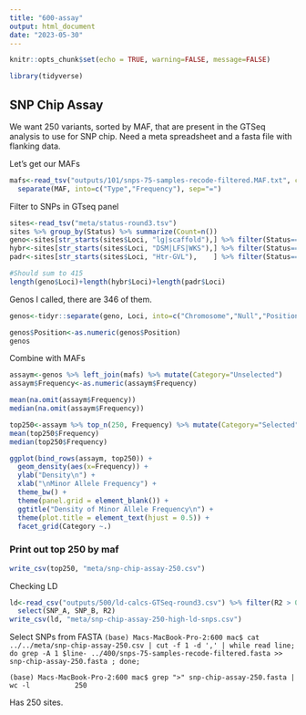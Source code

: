 ```yaml
---
title: "600-assay"
output: html_document
date: "2023-05-30"
---
```


```r
knitr::opts_chunk$set(echo = TRUE, warning=FALSE, message=FALSE)
```

```r
library(tidyverse)
```

## SNP Chip Assay

We want 250 variants, sorted by MAF, that are present in the GTSeq analysis to use for SNP chip. Need a meta spreadsheet and a fasta file with flanking data.     

Let's get our MAFs   
```r
mafs<-read_tsv("outputs/101/snps-75-samples-recode-filtered.MAF.txt", col_names=c("Chromosome","Position","Minor","Major","MAF"))  %>%
  separate(MAF, into=c("Type","Frequency"), sep="=")
```

Filter to SNPs in GTseq panel    

```r
sites<-read_tsv("meta/status-round3.tsv")
sites %>% group_by(Status) %>% summarize(Count=n())
geno<-sites[str_starts(sites$Loci, "lg|scaffold"),] %>% filter(Status=="KEEP")
hybr<-sites[str_starts(sites$Loci, "DSM|LFS|WKS"),] %>% filter(Status=="KEEP")
padr<-sites[str_starts(sites$Loci, "Htr-GVL"),    ] %>% filter(Status=="KEEP")

#Should sum to 415
length(geno$Loci)+length(hybr$Loci)+length(padr$Loci)
```


Genos I called, there are 346 of them.       
```r
genos<-tidyr::separate(geno, Loci, into=c("Chromosome","Null","Position"), sep="-", remove=FALSE, extra="drop") %>% select(-Null) 

genos$Position<-as.numeric(genos$Position)
genos
```


Combine with MAFs     

```r
assaym<-genos %>% left_join(mafs) %>% mutate(Category="Unselected")
assaym$Frequency<-as.numeric(assaym$Frequency)

mean(na.omit(assaym$Frequency))
median(na.omit(assaym$Frequency))

top250<-assaym %>% top_n(250, Frequency) %>% mutate(Category="Selected")
mean(top250$Frequency)
median(top250$Frequency)
```

```r
ggplot(bind_rows(assaym, top250)) +
  geom_density(aes(x=Frequency)) +
  ylab("Density\n") +
  xlab("\nMinor Allele Frequency") +
  theme_bw() +
  theme(panel.grid = element_blank()) +
  ggtitle("Density of Minor Allele Frequency\n") +
  theme(plot.title = element_text(hjust = 0.5)) +
  facet_grid(Category ~.)
```


### Print out top 250 by maf

```r
write_csv(top250, "meta/snp-chip-assay-250.csv")
```

Checking LD

```r
ld<-read_csv("outputs/500/ld-calcs-GTSeq-round3.csv") %>% filter(R2 > 0.1) %>% arrange (-R2) %>%
  select(SNP_A, SNP_B, R2)
write_csv(ld, "meta/snp-chip-assay-250-high-ld-snps.csv")
```


Select SNPs from FASTA
`(base) Macs-MacBook-Pro-2:600 mac$ cat ../../meta/snp-chip-assay-250.csv | cut -f 1 -d ',' | while read line; do grep -A 1 $line- ../400/snps-75-samples-recode-filtered.fasta >> snp-chip-assay-250.fasta ; done;  `     
       
`(base) Macs-MacBook-Pro-2:600 mac$ grep ">" snp-chip-assay-250.fasta | wc -l     
     250`     

Has 250 sites.     

